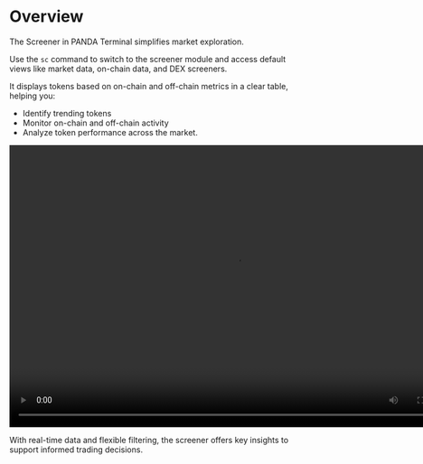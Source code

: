 # Overview

The Screener in PANDA Terminal simplifies market exploration.

Use the `sc` command to switch to the screener module and access default views like market data, on-chain data, and DEX screeners.

It displays tokens based on on-chain and off-chain metrics in a clear table, helping you:

- Identify trending tokens
- Monitor on-chain and off-chain activity
- Analyze token performance across the market.

<video width="800" height="500" autoPlay loop>
  <source
    src="https://panda-website-static.s3.us-east-2.amazonaws.com/user-onboarding/Video_14.mov"
    type="video/mp4"
  ></source>
</video>

With real-time data and flexible filtering, the screener offers key insights to support informed trading decisions.

